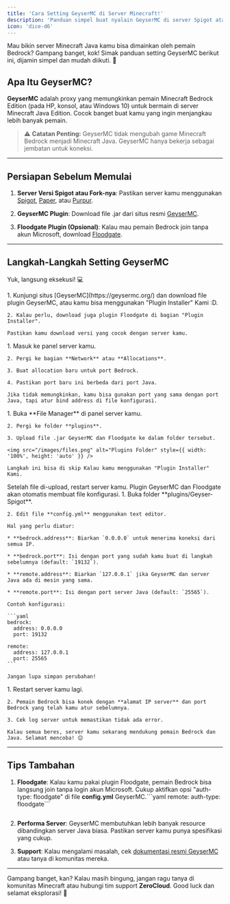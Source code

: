 ```yaml
---
title: 'Cara Setting GeyserMC di Server Minecraft!'
description: 'Panduan simpel buat nyalain GeyserMC di server Spigot atau forknya.'
icon: 'dice-d6'
---
```


Mau bikin server Minecraft Java kamu bisa dimainkan oleh pemain Bedrock? Gampang banget, kok! Simak panduan setting GeyserMC berikut ini, dijamin simpel dan mudah diikuti. 🚀

## Apa Itu GeyserMC?

**GeyserMC** adalah proxy yang memungkinkan pemain Minecraft Bedrock Edition (pada HP, konsol, atau Windows 10) untuk bermain di server Minecraft Java Edition. Cocok banget buat kamu yang ingin menjangkau lebih banyak pemain.

> ⚠️ **Catatan Penting:** GeyserMC tidak mengubah game Minecraft Bedrock menjadi Minecraft Java. GeyserMC hanya bekerja sebagai jembatan untuk koneksi.

***

## Persiapan Sebelum Memulai

1. **Server Versi Spigot atau Fork-nya**: Pastikan server kamu menggunakan [Spigot](https://getbukkit.org/), [Paper](https://papermc.io/), atau [Purpur](https://purpurmc.org/download/purpur/).

2. **GeyserMC Plugin**: Download file .jar dari situs resmi [GeyserMC](https://geysermc.org/).

3. **Floodgate Plugin (Opsional)**: Kalau mau pemain Bedrock join tanpa akun Microsoft, download [Floodgate](https://geysermc.org/floodgate).

***

## Langkah-Langkah Setting GeyserMC

Yuk, langsung eksekusi! 💻

<Steps>
  <Step title="Download Plugin GeyserMC & Floodgate 📥">
    1. Kunjungi situs [GeyserMC](https://geysermc.org/) dan download file plugin GeyserMC, atau kamu bisa menggunakan "Plugin Installer" Kami :D.

    2. Kalau perlu, download juga plugin Floodgate di bagian "Plugin Installer".

    Pastikan kamu download versi yang cocok dengan server kamu.
  </Step>

  <Step title="Buat Allocation Baru untuk Port Bedrock ⚙️">
    1. Masuk ke panel server kamu.

    2. Pergi ke bagian **Network** atau **Allocations**.

    3. Buat allocation baru untuk port Bedrock.

    4. Pastikan port baru ini berbeda dari port Java.

    Jika tidak memungkinkan, kamu bisa gunakan port yang sama dengan port Java, tapi atur bind address di file konfigurasi.
  </Step>

  <Step title="Upload Plugin ke Server 📤">
    1. Buka **File Manager** di panel server kamu.

    2. Pergi ke folder **plugins**.

    3. Upload file .jar GeyserMC dan Floodgate ke dalam folder tersebut.

    <img src="/images/files.png" alt="Plugins Folder" style={{ width: '100%', height: 'auto' }} />

    Langkah ini bisa di skip Kalau kamu menggunakan "Plugin Installer" Kami.
  </Step>

  <Step title="Restart Server 🔄">
    Setelah file di-upload, restart server kamu. Plugin GeyserMC dan Floodgate akan otomatis membuat file konfigurasi.
  </Step>

  <Step title="Konfigurasi GeyserMC ⚙️">
    1. Buka folder **plugins/Geyser-Spigot**.

    2. Edit file **config.yml** menggunakan text editor.

    Hal yang perlu diatur:

    * **bedrock.address**: Biarkan `0.0.0.0` untuk menerima koneksi dari semua IP.

    * **bedrock.port**: Isi dengan port yang sudah kamu buat di langkah sebelumnya (default: `19132`).

    * **remote.address**: Biarkan `127.0.0.1` jika GeyserMC dan server Java ada di mesin yang sama.

    * **remote.port**: Isi dengan port server Java (default: `25565`).

    Contoh konfigurasi:

    ```yaml
    bedrock:
      address: 0.0.0.0
      port: 19132

    remote:
      address: 127.0.0.1
      port: 25565
    ```

    Jangan lupa simpan perubahan!
  </Step>

  <Step title="Test dan Selesaikan! 🎮">
    1. Restart server kamu lagi.

    2. Pemain Bedrock bisa konek dengan **alamat IP server** dan port Bedrock yang telah kamu atur sebelumnya.

    3. Cek log server untuk memastikan tidak ada error.

    Kalau semua beres, server kamu sekarang mendukung pemain Bedrock dan Java. Selamat mencoba! 😊
  </Step>
</Steps>

***

## Tips Tambahan

1. **Floodgate**: Kalau kamu pakai plugin Floodgate, pemain Bedrock bisa langsung join tanpa login akun Microsoft. Cukup aktifkan opsi "auth-type: floodgate" di file **config.yml** GeyserMC.\`\`\`yaml
   remote:
   auth-type: floodgate```
   ```

2. **Performa Server**: GeyserMC membutuhkan lebih banyak resource dibandingkan server Java biasa. Pastikan server kamu punya spesifikasi yang cukup.

3. **Support**: Kalau mengalami masalah, cek [dokumentasi resmi GeyserMC](https://wiki.geysermc.org/) atau tanya di komunitas mereka.

***

Gampang banget, kan? Kalau masih bingung, jangan ragu tanya di komunitas Minecraft atau hubungi tim support **ZeroCloud**. Good luck dan selamat eksplorasi! 🚀